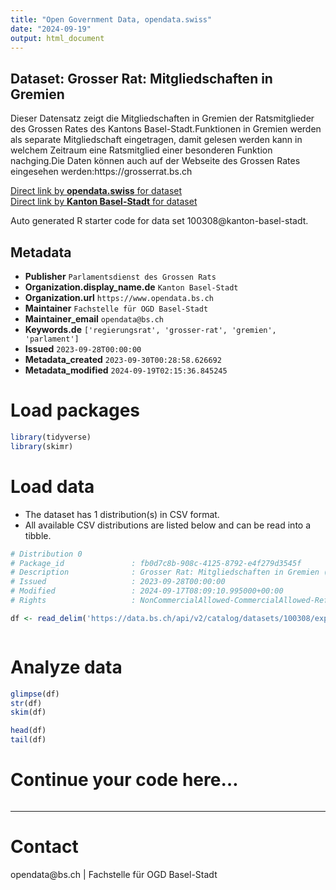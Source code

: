 ```yaml
---
title: "Open Government Data, opendata.swiss"
date: "2024-09-19"
output: html_document
---
```


## Dataset: Grosser Rat: Mitgliedschaften in Gremien

Dieser Datensatz zeigt die Mitgliedschaften in Gremien der Ratsmitglieder des Grossen Rates des Kantons Basel-Stadt.Funktionen in Gremien werden als separate Mitgliedschaft eingetragen, damit gelesen werden kann in welchem Zeitraum eine Ratsmitglied einer besonderen Funktion nachging.Die Daten können auch auf der Webseite des Grossen Rates eingesehen werden:https://grosserrat.bs.ch

[Direct link by **opendata.swiss** for dataset](https://opendata.swiss/de/dataset/grosser-rat-mitgliedschaften-in-gremien)<br>
[Direct link by **Kanton Basel-Stadt** for dataset](https://data.bs.ch/explore/dataset/100308/)

Auto generated R starter code for data set 100308@kanton-basel-stadt.

## Metadata

- **Publisher** `Parlamentsdienst des Grossen Rats`
- **Organization.display_name.de** `Kanton Basel-Stadt`
- **Organization.url** `https://www.opendata.bs.ch`
- **Maintainer** `Fachstelle für OGD Basel-Stadt`
- **Maintainer_email** `opendata@bs.ch`
- **Keywords.de** `['regierungsrat', 'grosser-rat', 'gremien', 'parlament']`
- **Issued** `2023-09-28T00:00:00`
- **Metadata_created** `2023-09-30T00:28:58.626692`
- **Metadata_modified** `2024-09-19T02:15:36.845245`


# Load packages

```r

library(tidyverse)
library(skimr)

```

# Load data

-   The dataset has 1 distribution(s) in CSV format.
-   All available CSV distributions are listed below and can be read into a tibble.

```r

# Distribution 0
# Package_id               : fb0d7c8b-908c-4125-8792-e4f279d3545f
# Description              : Grosser Rat: Mitgliedschaften in Gremien (csv)
# Issued                   : 2023-09-28T00:00:00
# Modified                 : 2024-09-17T08:09:10.995000+00:00
# Rights                   : NonCommercialAllowed-CommercialAllowed-ReferenceRequired

df <- read_delim('https://data.bs.ch/api/v2/catalog/datasets/100308/exports/csv?use_labels=true')



```

# Analyze data

```r

glimpse(df)
str(df)
skim(df)

head(df)
tail(df)

```

# Continue your code here...

```r

```

------------------------------------------------------------------------

# Contact

opendata@bs.ch | Fachstelle für OGD Basel-Stadt
